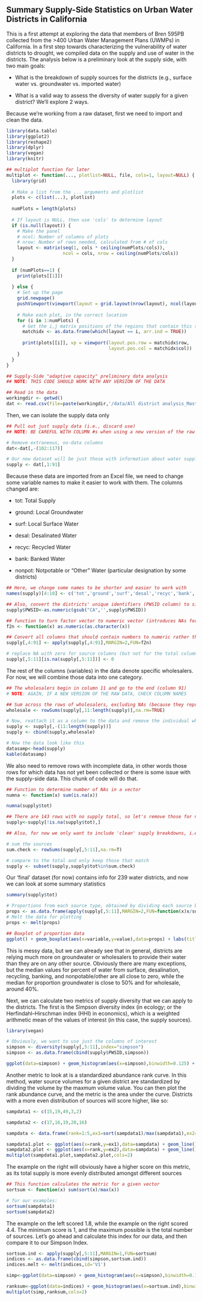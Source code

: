 
## Summary Supply-Side Statistics on Urban Water Districts in California
This is a first attempt at exploring the data that members of Bren 595PB collected from the >400 Urban Water Management Plans (UWMPs) in California.  In a first step towards characterizing the vulnerability of water districts to drought, we compiled data on the supply and use of water in the districts.  The analysis below is a preliminary look at the supply side, with two main goals:

* What is the breakdown of supply sources for the districts (e.g., surface water vs. groundwater vs. imported water)

* What is a valid way to assess the diversity of water supply for a given district? We'll explore 2 ways.

Because we're working from a raw dataset, first we need to import and clean the data.

```r
library(data.table)
library(ggplot2)
library(reshape2)
library(dplyr)
library(vegan)
library(knitr)

## multiplot function for later
multiplot <- function(..., plotlist=NULL, file, cols=1, layout=NULL) {
  library(grid)
  
  # Make a list from the ... arguments and plotlist
  plots <- c(list(...), plotlist)
  
  numPlots = length(plots)
  
  # If layout is NULL, then use 'cols' to determine layout
  if (is.null(layout)) {
    # Make the panel
    # ncol: Number of columns of plots
    # nrow: Number of rows needed, calculated from # of cols
    layout <- matrix(seq(1, cols * ceiling(numPlots/cols)),
                     ncol = cols, nrow = ceiling(numPlots/cols))
  }
  
  if (numPlots==1) {
    print(plots[[1]])
    
  } else {
    # Set up the page
    grid.newpage()
    pushViewport(viewport(layout = grid.layout(nrow(layout), ncol(layout))))
    
    # Make each plot, in the correct location
    for (i in 1:numPlots) {
      # Get the i,j matrix positions of the regions that contain this subplot
      matchidx <- as.data.frame(which(layout == i, arr.ind = TRUE))
      
      print(plots[[i]], vp = viewport(layout.pos.row = matchidx$row,
                                      layout.pos.col = matchidx$col))
    }
  }
}
```


```r
## Supply-Side "adaptive capacity" preliminary data analysis
## NOTE: THIS CODE SHOULD WORK WITH ANY VERSION OF THE DATA

## Read in the data
workingdir <- getwd()
dat <- read.csv(file=paste(workingdir,'/data/All district analysis_Master_11_19_15.csv',sep=''))
```

Then, we can isolate the supply data only

```r
## Pull out just supply data (i.e., discard use)
## NOTE: BE CAREFUL WITH COLUMN #s when using a new version of the raw data, as columns may have been added or deleted

# Remove extraneous, no-data columns
dat<-dat[,-(102:117)]

# Our new dataset will be just those with information about water supply
supply <- dat[,1:91]
```

Because these data are imported from an Excel file, we need to change some variable names to make it easier to work with them.  The columns changed are:

* tot: Total Supply

* ground: Local Groundwater

* surf: Local Surface Water

* desal: Desalinated Water

* recyc: Recycled Water

* bank: Banked Water

* nonpot: Notpotable or "Other" Water (particular designation by some districts)

```r
## Here, we change some names to be shorter and easier to work with
names(supply)[4:10] <- c('tot','ground','surf','desal','recyc','bank','nonpot')

## Also, convert the districts' unique identifiers (PWSID column) to simple numbers by removing the 'CA'
supply$PWSID<-as.numeric(gsub("CA",'',supply$PWSID))

## function to turn factor vector to numeric vector (introduces NAs for blank cells, so will throw warnings)
f2n <- function(x) as.numeric(as.character(x))

## Convert all columns that should contain numbers to numeric rather than factor vectors
supply[,4:91] <- apply(supply[,4:91],MARGIN=2,FUN=f2n)

# replace NA with zero for source columns (but not for the total column)
supply[,5:11][is.na(supply[,5:11])] <- 0

```

The rest of the columns (variables) in the data denote specific wholesalers.  For now, we will combine those data into one category.

```r
## The wholesalers begin in column 11 and go to the end (column 91)
# NOTE: AGAIN, IF A NEW VERSION OF THE RAW DATA, CHECK COLUMN NAMES

## Sum across the rows of wholesalers, excluding NAs (because they represent zeros)
wholesale <- rowSums(supply[,11:length(supply)],na.rm=TRUE)

# Now, reattach it as a column to the data and remove the individual wholesaler columns
supply <- supply[,-(11:length(supply))]
supply <- cbind(supply,wholesale)

# Now the data look like this
datasamp<-head(supply)
kable(datasamp)
```

We also need to remove rows with incomplete data, in other words those rows for which data has not yet been collected or there is some issue with the supply-side data.  This chunk of code will do that.

```r
## Function to determine number of NAs in a vector
numna <- function(x) sum(is.na(x))

numna(supply$tot)

## There are 143 rows with no supply total, so let's remove those for now
supply<-supply[!is.na(supply$tot),]

## Also, for now we only want to include 'clean' supply breakdowns, i.e. those where the categories actually add up to the total

# sum the sources
sum.check <- rowSums(supply[,5:11],na.rm=T)

# compare to the total and only keep those that match
supply <- subset(supply,supply$tot%in%sum.check)


```

Our 'final' dataset (for now) contains info for 239 water districts, and now we can look at some summary statistics
```r
summary(supply$tot)

# Proportions from each source type, obtained by dividing each source by total supply for that district
props <- as.data.frame(apply(supply[,5:11],MARGIN=2,FUN=function(x)x/supply$tot))
# Melt the data for plotting
props <- melt(props)

## Boxplot of proportion data
ggplot() + geom_boxplot(aes(x=variable,y=value),data=props) + labs(title='Proportion by Source Type',x='Source',y='Proportion')
```

This is messy data, but we can already see that in general, districts are relying much more on groundwater or wholesalers to provide their water than they are on any other source. Obviously there are many exceptions, but the median values for percent of water from surface, desalination, recycling, banking, and nonpotable/other are all close to zero, while the median for proportion groundwater is close to 50% and for wholesale, around 40%.

Next, we can calculate two metrics of supply diversity that we can apply to the districts.  The first is the Simpson diversity index (in ecology; or the Herfindahl–Hirschman index (HHI) in economics), which is a weighted arithmetic mean of the values of interest (in this case, the supply sources).

```r
library(vegan)

# Obviously, we want to use just the columns of interest
simpson <- diversity(supply[,5:11],index="simpson")
simpson <- as.data.frame(cbind(supply$PWSID,simpson))

ggplot(data=simpson) + geom_histogram(aes(x=simpson),binwidth=0.125) + labs(title='Distribution of Simpson Diversity Metric',x='Diversity Score',y='Count') +xlim(c(0,1))
```


Another metric to look at is a standardized abundance rank curve.  In this method, water source volumes for a given district are standardized by dividing the volume by the maxmum volume value.  You can then plot the rank abundance curve, and the metric is the area under the curve.  Districts with a more even distribution of sources will score higher, like so:
```r

sampdata1 <- c(15,19,49,3,2)

sampdata2 <- c(17,16,19,20,16)

sampdata <- data.frame(rank=1:5,ex1=sort(sampdata1)/max(sampdata1),ex2=sort(sampdata2)/max(sampdata2))

sampdata1.plot <- ggplot(aes(x=rank,y=ex1),data=sampdata) + geom_line()+ylim(c(0,1)) +xlab('source rank')+ylab('standardized volume')
sampdata2.plot <- ggplot(aes(x=rank,y=ex2),data=sampdata) + geom_line() +ylim(c(0,1)) +xlab('source rank')+ylab('standardized volume')
multiplot(sampdata1.plot,sampdata2.plot,cols=2)
```

The example on the right will obviously have a higher score on this metric, as its total supply is more evenly distributed amongst different sources

```r
## This function calculates the metric for a given vector
sortsum <- function(x) sum(sort(x)/max(x))

# for our examples:
sortsum(sampdata1)
sortsum(sampdata2)
```

The example on the left scored 1.8, while the example on the right scored 4.4. The minimum score is 1, and the maximum possible is the total number of sources.  Let's go ahead and calculate this index for our data, and then compare it to our Simpson Index.

```r
sortsum.ind <- apply(supply[,5:11],MARGIN=1,FUN=sortsum)
indices <- as.data.frame(cbind(simpson,sortsum.ind))
indices.melt <- melt(indices,id='V1')

simp<-ggplot(data=simpson) + geom_histogram(aes(x=simpson),binwidth=0.125) + labs(title='Distribution of Simpson Diversity Metric',x='Diversity Score',y='Count') +xlim(c(0,1))

ranksum<-ggplot(data=indices) + geom_histogram(aes(x=sortsum.ind),binwidth=0.25) + labs(title='Distribution of Rank Sum Diversity Metric',x='Diversity Score',y='Count') +xlim(c(1,3))
multiplot(simp,ranksum,cols=2)
```
